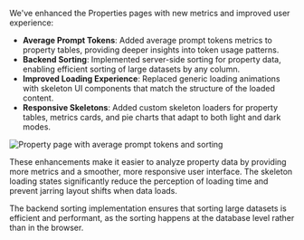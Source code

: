 We've enhanced the Properties pages with new metrics and improved user experience:

- **Average Prompt Tokens**: Added average prompt tokens metrics to property tables, providing deeper insights into token usage patterns.
- **Backend Sorting**: Implemented server-side sorting for property data, enabling efficient sorting of large datasets by any column.
- **Improved Loading Experience**: Replaced generic loading animations with skeleton UI components that match the structure of the loaded content.
- **Responsive Skeletons**: Added custom skeleton loaders for property tables, metrics cards, and pie charts that adapt to both light and dark modes.

![Property page with average prompt tokens and sorting](/static/changelog/images/20250304-property-enhancements.webp)

These enhancements make it easier to analyze property data by providing more metrics and a smoother, more responsive user interface. The skeleton loading states significantly reduce the perception of loading time and prevent jarring layout shifts when data loads.

The backend sorting implementation ensures that sorting large datasets is efficient and performant, as the sorting happens at the database level rather than in the browser.
